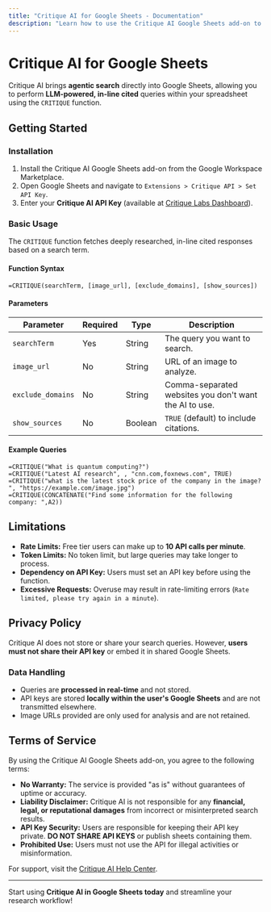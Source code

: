 ```yaml
---
title: "Critique AI for Google Sheets - Documentation"
description: "Learn how to use the Critique AI Google Sheets add-on to perform agentic search queries within your spreadsheets."
---
```


# Critique AI for Google Sheets

Critique AI brings **agentic search** directly into Google Sheets, allowing you to perform **LLM-powered, in-line cited** queries within your spreadsheet using the `CRITIQUE` function.

## **Getting Started**

### **Installation**
1. Install the Critique AI Google Sheets add-on from the Google Workspace Marketplace.
2. Open Google Sheets and navigate to `Extensions > Critique API > Set API Key`.
3. Enter your **Critique AI API Key** (available at [Critique Labs Dashboard](https://critique-labs.ai/en/dashboard)).

### **Basic Usage**
The `CRITIQUE` function fetches deeply researched, in-line cited responses based on a search term.

#### **Function Syntax**
```excel
=CRITIQUE(searchTerm, [image_url], [exclude_domains], [show_sources])
```

#### **Parameters**
| Parameter         | Required | Type    | Description |
|------------------|----------|---------|-------------|
| `searchTerm`      | Yes      | String  | The query you want to search. |
| `image_url`       | No       | String  | URL of an image to analyze. |
| `exclude_domains` | No       | String  | Comma-separated websites you don't want the AI to use. |
| `show_sources`    | No       | Boolean | `TRUE` (default) to include citations. |

#### **Example Queries**
```excel
=CRITIQUE("What is quantum computing?")
=CRITIQUE("Latest AI research", , "cnn.com,foxnews.com", TRUE)
=CRITIQUE("what is the latest stock price of the company in the image? ", "https://example.com/image.jpg")
=CRITIQUE(CONCATENATE("Find some information for the following company: ",A2))
```

## **Limitations**
- **Rate Limits:** Free tier users can make up to **10 API calls per minute**.
- **Token Limits:** No token limit, but large queries may take longer to process.
- **Dependency on API Key:** Users must set an API key before using the function.
- **Excessive Requests:** Overuse may result in rate-limiting errors (`Rate limited, please try again in a minute`).

## **Privacy Policy**
Critique AI does not store or share your search queries. However, **users must not share their API key** or embed it in shared Google Sheets.

### **Data Handling**
- Queries are **processed in real-time** and not stored.
- API keys are stored **locally within the user's Google Sheets** and are not transmitted elsewhere.
- Image URLs provided are only used for analysis and are not retained.

## **Terms of Service**
By using the Critique AI Google Sheets add-on, you agree to the following terms:
- **No Warranty:** The service is provided "as is" without guarantees of uptime or accuracy.
- **Liability Disclaimer:** Critique AI is not responsible for any **financial, legal, or reputational damages** from incorrect or misinterpreted search results.
- **API Key Security:** Users are responsible for keeping their API key private. **DO NOT SHARE API KEYS** or publish sheets containing them.
- **Prohibited Use:** Users must not use the API for illegal activities or misinformation.

For support, visit the [Critique AI Help Center](https://critique-labs.ai/en/help).

---
Start using **Critique AI in Google Sheets today** and streamline your research workflow!

